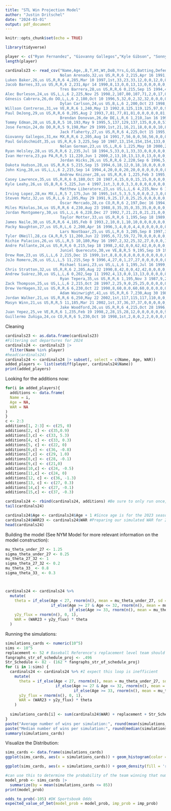 ```yaml
---
title: "STL Win Projection Model"
author: "Justin Dritschel"
date: "2024-03-01"
output: pdf_document
---
```


```r
knitr::opts_chunk$set(echo = TRUE)
```
```r
library(tidyverse)
```

```r
player <- c("Ryan Fernandez", "Giovanny Gallegos","Kyle Gibson", "Sonny Gray", "Ryan Helsley","John King","Andrew Kittredge","Adam Kloffenstein","Matthew Liberatore","Lance Lynn","Steven Matz","Kenyan Middleton","Miles Mikolas", "Riley O'Brien", "Andre Pallante", "Sem Robberse", "Nick Robertson", "Drew Rom", "JoJo Romero","Zack Thompson","Willson Contreras","Ivan Herrera","Pedro Pages", "Nolan Arenado","Luken Baker","Brandon Crawford","Brendan Donovan","Tommy Edman","Jose Fermin","Paul Goldschmidt","Nolan Gorman","Alfonso Rivas","Masyn Winn","Jared Young", "Alec Burleson","Dylan Carlson","Lars Nootbaar", "Michael Siani", "Jordan Walker","Matt Carpenter")
length(player)
```

```r
cardinals23 <- read_csv("Name,Age,,B,T,Ht,Wt,DoB,Yrs,G,GS,Batting,Defense,P,C,1B,2B,3B,SS,LF,CF,RF,OF,DH,PH,PR,WAR,Salary,,Name-additional
                        Nolan Arenado,32,us US,R,R,6 2,215,Apr 16 1991,11,144,143,144,128,0,0,0,0,128,0,0,0,0,0,15,1,0,2.4,$35000000,All-Star,arenano01
Luken Baker,26,us US,R,R,6 4,285,Mar 10 1997,1st,33,23,33,12,0,0,12,0,0,0,0,0,0,0,17,5,0,-0.4,,,bakerlu01
Jacob Barnes,33,us US,R,R,6 2,231,Apr 14 1990,8,13,0,0,13,13,0,0,0,0,0,0,0,0,0,0,0,0,-0.2,,,barneja01
                        Tres Barrera,28,us US,R,R,6 0,215,Sep 15 1994,4,6,0,6,6,0,6,0,0,0,0,0,0,0,0,0,1,0,0.0,,,barretr01
Alec Burleson,24,us US,L,L,6 2,225,Nov 25 1998,2,107,80,107,71,2,0,17,0,0,0,44,0,13,54,24,24,0,-0.8,$721450,,burleal01
Génesis Cabrera,26,do DO,L,L,6 2,180,Oct 10 1996,5,32,0,2,32,32,0,0,0,0,0,0,0,0,0,0,0,0,0.0,$950000,,cabrege01
                        Dylan Carlson,24,us US,B,L,6 2,200,Oct 23 1998,4,76,59,76,72,0,0,0,0,0,0,5,50,20,72,3,6,1,0.5,$742400,,carlsdy01
Willson Contreras,31,ve VE,R,R,6 1,240,May 13 1992,8,125,119,125,97,0,97,0,0,0,0,0,0,0,0,30,5,0,3.4,$10000000,,contrwi01
Paul DeJong,29,us US,R,R,6 0,205,Aug 2 1993,7,81,77,81,81,0,0,0,0,0,81,0,0,0,0,0,1,0,0.7,,,dejonpa01
                        Brendan Donovan,26,de DE,L,R,6 1,210,Jan 16 1997,2,95,81,95,75,0,0,14,34,6,1,21,0,9,26,18,10,1,1.9,$728600,,donovbr01
Tommy Edman,28,us US,B,R,5 10,193,May 9 1995,5,137,129,137,135,0,0,0,51,0,48,0,42,8,49,0,5,0,2.1,$4200000,,edmanto01
Jose Fermin,24,do DO,R,R,5 9,198,Mar 29 1999,1st,21,16,21,18,0,0,0,10,8,0,0,0,0,0,1,1,2,0.1,,,fermijo01
                        Jack Flaherty,27,us US,R,R,6 4,225,Oct 15 1995,7,20,20,0,20,20,0,0,0,0,0,0,0,0,0,0,0,0,1.4,$5400000,,flaheja01
Giovanny Gallegos,31,mx MX,R,R,6 2,205,Aug 14 1991,7,56,0,0,56,56,0,0,0,0,0,0,0,0,0,0,0,0,0.3,$4750000,,gallegi01
Paul Goldschmidt,35,us US,R,R,6 3,225,Sep 10 1987,13,154,154,154,133,0,0,133,0,0,0,0,0,0,0,21,0,0,3.4,$26000000,,goldspa01
                        Nolan Gorman,23,us US,L,R,6 1,225,May 10 2000,2,119,106,119,88,0,0,0,75,18,0,0,0,0,0,27,10,0,2.4,$726950,,gormano01
Ryan Helsley,28,us US,R,R,6 2,235,Jul 18 1994,5,33,0,1,33,33,0,0,0,0,0,0,0,0,0,0,0,0,1.4,$2150000,,helslry01
Ivan Herrera,23,pa PA,R,R,5 11,220,Jun 1 2000,2,13,10,13,13,0,13,0,0,0,0,0,0,0,0,0,0,0,0.3,,,herreiv01
                        Jordan Hicks,26,us US,R,R,6 2,220,Sep 6 1996,5,40,0,0,40,40,0,0,0,0,0,0,0,0,0,0,0,0,0.3,$1837500,,hicksjo03
Dakota Hudson,28,us US,R,R,6 5,215,Sep 15 1994,6,18,12,0,18,18,0,0,0,0,0,0,0,0,0,0,0,0,0.5,$2650000,,hudsoda02
John King,28,us US,L,L,6 2,215,Sep 14 1994,4,20,0,0,20,20,0,0,0,0,0,0,0,0,0,0,0,0,0.9,,,kingjo01
                        Andrew Knizner,28,us US,R,R,6 1,225,Feb 3 1995,5,70,63,70,69,0,68,1,0,0,0,0,0,0,0,1,2,1,1.0,$1100000,,kniznan01
Casey Lawrence,35,us US,R,R,6 0,180,Oct 28 1987,4,15,0,0,15,15,0,0,0,0,0,0,0,0,0,0,0,0,-0.3,,,lawreca01
Kyle Leahy,26,us US,B,R,6 5,225,Jun 4 1997,1st,3,0,0,3,3,0,0,0,0,0,0,0,0,0,0,0,0,-0.3,,,leahyky01
                        Matthew Liberatore,23,us US,L,L,6 4,215,Nov 6 1999,2,22,11,0,22,22,0,0,0,0,0,0,0,0,0,0,0,0,-0.3,,,liberma01
Irving Lopez,28,mx MX,L,R,5 7,175,Jun 30 1995,1st,5,3,5,5,0,0,0,2,3,0,0,0,0,0,0,1,1,-0.4,,,lopezir01
Steven Matz,32,us US,R,L,6 2,205,May 29 1991,9,25,17,0,25,25,0,0,0,0,0,0,0,0,0,0,0,0,1.7,$10500000,,matzst01
                        Óscar Mercado,28,co CO,R,R,6 2,197,Dec 16 1994,5,20,7,20,17,0,0,0,0,0,0,7,4,8,17,3,1,2,-0.2,,,mercaos01
Miles Mikolas,34,us US,R,R,6 4,230,Aug 23 1988,8,35,35,0,35,35,0,0,0,0,0,0,0,0,0,0,0,0,1.9,$18750000,,mikolmi01
Jordan Montgomery,30,us US,L,L,6 6,228,Dec 27 1992,7,21,21,0,21,21,0,0,0,0,0,0,0,0,0,0,0,0,2.1,$10000000,,montgjo01
                        Taylor Motter,33,us US,R,R,6 1,195,Sep 18 1989,6,29,21,29,28,0,0,1,14,12,3,0,0,1,1,1,3,0,-0.6,$775000,,motteta01
James Naile,30,us US,R,R,6 4,185,Feb 8 1993,2,10,0,1,10,10,0,0,0,0,0,0,0,0,0,0,0,0,-0.6,,,naileja01
Packy Naughton,27,us US,R,L,6 2,200,Apr 16 1996,3,4,0,0,4,4,0,0,0,0,0,0,0,0,0,0,0,0,0.2,$728750,,naughpa01
                        Lars Nootbaar,25,us US,L,R,6 3,205,Sep 8 1997,3,117,112,117,114,0,0,0,0,0,0,24,73,34,114,2,4,0,3.3,$732400,,nootbla01
Tyler ONeill,28,ca CA,R,R,5 11,200,Jun 22 1995,6,72,59,72,70,0,0,0,0,0,0,58,13,0,70,1,6,1,0.3,$4950000,,oneilty01
Richie Palacios,26,us US,L,R,5 10,180,May 16 1997,2,32,25,32,27,0,0,0,1,0,0,17,8,2,26,3,4,2,0.5,,,palacri01
Andre Pallante,24,us US,R,R,6 0,215,Sep 18 1998,2,62,0,0,62,62,0,0,0,0,0,0,0,0,0,0,0,0,0.1,$728600,,pallaan01
                        Juniel Querecuto,30,ve VE,B,R,5 9,195,Sep 19 1992,2,9,5,9,8,0,0,2,2,5,0,0,0,0,0,0,0,1,-0.2,,,quereju01
Drew Rom,23,us US,L,L,6 2,215,Dec 15 1999,1st,8,8,0,8,8,0,0,0,0,0,0,0,0,0,0,0,0,-1.0,,,romdr01
JoJo Romero,26,us US,L,L,5 11,215,Sep 9 1996,4,27,0,1,27,27,0,0,0,0,0,0,0,0,0,0,0,0,0.6,,,romerjo01
                        Michael Siani,23,us US,L,L,6 1,195,Jul 16 1999,2,5,0,5,3,0,0,0,0,0,0,0,3,0,3,2,0,2,-0.2,,,sianimi01
Chris Stratton,32,us US,R,R,6 2,205,Aug 22 1990,8,42,0,0,42,42,0,0,0,0,0,0,0,0,0,0,0,0,0.1,$2800000,,stratch01
Andrew Suárez,30,us US,L,L,6 0,202,Sep 11 1992,4,13,0,0,13,13,0,0,0,0,0,0,0,0,0,0,0,0,-0.6,,,suarean01
                        Ryan Tepera,35,us US,R,R,6 1,195,Nov 3 1987,9,2,0,0,2,2,0,0,0,0,0,0,0,0,0,0,0,0,-0.1,,,teperry01
Zack Thompson,25,us US,L,L,6 2,215,Oct 28 1997,2,25,9,0,25,25,0,0,0,0,0,0,0,0,0,0,0,0,0.6,$725000,,thompza02
Drew VerHagen,32,us US,R,R,6 6,230,Oct 22 1990,8,60,0,0,60,60,0,0,0,0,0,0,0,0,0,0,0,0,0.5,$3000000,,verhadr01
                        Adam Wainwright,41,us US,R,R,6 7,230,Aug 30 1981,18,23,21,2,21,21,0,0,0,0,0,0,0,0,0,1,2,0,-2.0,$17500000,,wainwad01
Jordan Walker,21,us US,R,R,6 6,250,May 22 2002,1st,117,115,117,110,0,0,0,0,0,0,19,0,93,110,7,1,1,-0.1,,,walkejo02
Masyn Winn,21,us US,R,R,5 11,185,Mar 21 2002,1st,37,36,37,37,0,0,0,0,0,37,0,0,0,0,0,0,0,-0.6,,,winnma01
                        Jake Woodford,26,us US,R,R,6 4,215,Oct 28 1996,4,15,8,0,15,15,0,0,0,0,0,0,0,0,0,0,0,0,-0.4,$739800,,woodfja01
Juan Yepez,25,ve VE,R,R,6 1,235,Feb 19 1998,2,28,15,28,12,0,0,0,0,0,0,9,0,3,12,11,11,0,-0.7,,,yepezju01
Guillermo Zuñiga,24,co CO,R,R,6 5,230,Oct 10 1998,1st,2,0,0,2,2,0,0,0,0,0,0,0,0,0,0,0,0,0.0,,,zuniggu01")
```
Cleaning
```r
cardinals23 <- as.data.frame(cardinals23)
#Filtering out departures for 2024
cardinals24 <- cardinals23 |>
  filter(Name %in% player)
#head(cardinals24)
cardinals24 <- cardinals24 |> subset(, select = c(Name, Age, WAR))
added_players <- list(setdiff(player, cardinals24$Name))
print(added_players)
```
Looking for the additions now:
```r
for(i in added_players){
  additions <- data.frame(
  Name = i,
  Age = NA,
  WAR = NA
)
}
c <- 2:3
additions[1, 2:3] <- c(25, 0)
additions[2, c] <- c(35,0.9)
additions[3,c] <- c(33, 5.3)
additions[4, c] <- c(33, 0.3)
additions[5, c] <- c(22, 0)
additions[6,c] <- c(36, -0.8)
additions[7,c] <- c(29, 1.0)
additions[8,c] <- c(28, -0.1)
additions[9,c] <- c(21,0)
additions[10,c] <- c(24, -0.5)
additions[11,c] <- c(24, 0)
additions[12, c] <- c(36, -1.3)
additions[13, c] <- c(27, 0.3)
additions[14,c] <- c(27, -0.1)
additions[15,c] <- c(37, -0.3)

cardinals24 <- rbind(cardinals24, additions) #Be sure to only run once, else you have to re-run the whole program.
tail(cardinals24)
```

```r
cardinals24$Age <- cardinals24$Age + 1 #Since age is for the 2023 season
cardinals24$WAR23 <- cardinals24$WAR #Preparing our simulated WAR for 2024
head(cardinals24)
```
Building the model (See NYM Model for more relevant information on the model construction):
```r
mu_theta_under_27 <- 1.25
sigma_theta_under_27 <- 0.25
mu_theta_27_32 <- 1
sigma_theta_27_32 <- 0.2
mu_theta_33_ <- 0.8
sigma_theta_33_ <- 0.3



cardinals24 <- cardinals24 %>%
  mutate(
    theta = if_else(Age < 27, rnorm(n(), mean = mu_theta_under_27, sd = sigma_theta_under_27),
                    if_else(Age >= 27 & Age <= 32, rnorm(n(), mean = mu_theta_27_32, sd = sigma_theta_27_32),
                            if_else(Age >= 33, rnorm(n(), mean = mu_theta_33_, sd = sigma_theta_33_), 0))),
    y2y_flux = rnorm(n(), 0, 1),
    WAR = (WAR23 + y2y_flux) * theta
  )
```

Running the simulations:

```r
simulations_cards <- numeric(10^5)
sims <- 10^5
replacement <- 52 # Baseball Reference's replacement level team should win approximately 52 games
fangraphs_str_of_schedule_proj <- .496
Str_Schedule <- 82 - (162 * fangraphs_str_of_schedule_proj)
for (i in 1:sims) {
  cardinals24 <- cardinals24 %>% #I expect this loop is inefficient
    mutate(
      theta = if_else(Age < 27, rnorm(n(), mean = mu_theta_under_27, sd = sigma_theta_under_27),
                      if_else(Age >= 27 & Age <= 32, rnorm(n(), mean = mu_theta_27_32, sd = sigma_theta_27_32),
                              if_else(Age >= 33, rnorm(n(), mean = mu_theta_33_, sd = sigma_theta_33_), 0))),
      y2y_flux = rnorm(n(), 0, 1),
      WAR = (WAR23 + y2y_flux) * theta
    )
  
  simulations_cards[i] <- sum(cardinals24$WAR) + replacement + Str_Schedule
}
paste("Average number of wins per simulation:", round(mean(simulations_cards)))
paste("Median number of wins per simulation:", round(median(simulations_cards)))
summary(simulations_cards)
```
Visualize the Distribution:
```r
sims_cards <- data.frame(simulations_cards)
ggplot(sims_cards, aes(x = simulations_cards)) + geom_histogram(color = 'gold', fill = "red") + labs(title = "Distribution of 2024 Cardinals wins after 100000 simulations", x = "Wins")

ggplot(sims_cards, aes(x = simulations_cards)) + geom_density(fill = 'red', alpha = 0.3)
```


```r
#can use this to determine the probability of the team winning that number of games, for example, 100 here.
model_prob <- sims_cards |>
  summarize(by = mean(simulations_cards <= 85))
print(model_prob)

odds_to_prob(-105) #DK Sportsbook Odds
expected_value_of_bet(model_prob = model_prob, imp_prob = imp_prob)
```















































